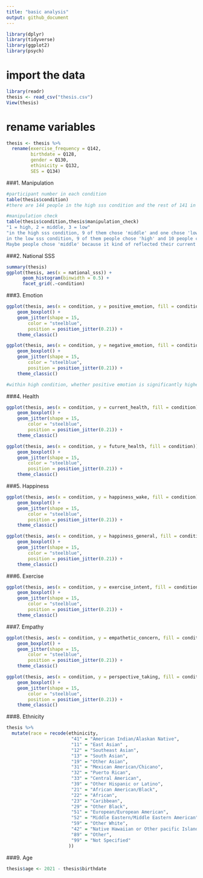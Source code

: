 ```yaml
---
title: "basic analysis"
output: github_document
---
```


```r
library(dplyr)
library(tidyverse)
library(ggplot2)
library(psych)
```

# import the data
```r
library(readr)
thesis <- read_csv("thesis.csv")
View(thesis)
```

# rename variables
```r
thesis <- thesis %>%
  rename(exercise_frequency = Q142, 
         birthdate = Q128,
         gender = Q130,
         ethinicity = Q132,
         SES = Q134)
```

###1. Manipulation

```r
#participant number in each condition
table(thesis$condition)
#there are 144 people in the high sss condition and the rest of 141 in the low sss condition.
```

```r
#manipulation check
table(thesis$condition,thesis$manipulation_check)
"1 = high, 2 = middle, 3 = low"
"in the high sss condition, 9 of them chose 'middle' and one chose 'low'. 
in the low sss condition, 9 of them people chose 'high' and 10 people chose 'middle'.
Maybe people chose 'middle' because it kind of reflected their current status?"
```

###2. National SSS

```r
summary(thesis)
ggplot(thesis, aes(x = national_sss)) +
      geom_histogram(binwidth = 0.5) +
      facet_grid(.~condition)
```

###3. Emotion

```r
ggplot(thesis, aes(x = condition, y = positive_emotion, fill = condition)) +
    geom_boxplot() +
    geom_jitter(shape = 15,
        color = "steelblue",
        position = position_jitter(0.21)) +
    theme_classic()
```

```r
ggplot(thesis, aes(x = condition, y = negative_emotion, fill = condition)) +
    geom_boxplot() +
    geom_jitter(shape = 15,
        color = "steelblue",
        position = position_jitter(0.21)) +
    theme_classic()
```

```r
#within high condition, whether positive emotion is significantly higher than negative emotion.
```

###4. Health

```r
ggplot(thesis, aes(x = condition, y = current_health, fill = condition)) +
    geom_boxplot() +
    geom_jitter(shape = 15,
        color = "steelblue",
        position = position_jitter(0.21)) +
    theme_classic()
```

```r
ggplot(thesis, aes(x = condition, y = future_health, fill = condition)) +
    geom_boxplot() +
    geom_jitter(shape = 15,
        color = "steelblue",
        position = position_jitter(0.21)) +
    theme_classic()
```

###5. Happiness

```r
ggplot(thesis, aes(x = condition, y = happiness_wake, fill = condition)) +
    geom_boxplot() +
    geom_jitter(shape = 15,
        color = "steelblue",
        position = position_jitter(0.21)) +
    theme_classic()
```

```r
ggplot(thesis, aes(x = condition, y = happiness_general, fill = condition)) +
    geom_boxplot() +
    geom_jitter(shape = 15,
        color = "steelblue",
        position = position_jitter(0.21)) +
    theme_classic()
```

###6. Exercise

```r
ggplot(thesis, aes(x = condition, y = exercise_intent, fill = condition)) +
    geom_boxplot() +
    geom_jitter(shape = 15,
        color = "steelblue",
        position = position_jitter(0.21)) +
    theme_classic()
```
###7. Empathy

```r
ggplot(thesis, aes(x = condition, y = empathetic_concern, fill = condition)) +
    geom_boxplot() +
    geom_jitter(shape = 15,
        color = "steelblue",
        position = position_jitter(0.21)) +
    theme_classic()
```

```r
ggplot(thesis, aes(x = condition, y = perspective_taking, fill = condition)) +
    geom_boxplot() +
    geom_jitter(shape = 15,
        color = "steelblue",
        position = position_jitter(0.21)) +
    theme_classic()
```

###8. Ethnicity

```r
thesis %>%
  mutate(race = recode(ethinicity,
                        "41" = "American Indian/Alaskan Native",
                        "11" = "East Asian" ,
                        "12" = "Southeast Asian",
                        "13" = "South Asian",
                        "19" = "Other Asian",
                        "31" = "Mexican American/Chicano",
                        "32" = "Puerto Rican",
                        "33" = "Central American",
                        "39" = "Other Hispanic or Latino",
                        "21" = "African American/Black",
                        "22" = "African",
                        "23" = "Caribbean",
                        "29" = "Other Black",
                        "51" = "European/European American",
                        "52" = "Middle Eastern/Middle Eastern American",
                        "59" = "Other White",
                        "42" = "Native Hawaiian or Other pacific Islander",
                        "89" = "Other",
                        "99" = "Not Specified"
                       ))
```

###9. Age

```r
thesis$age <- 2021 - thesis$birthdate
```


